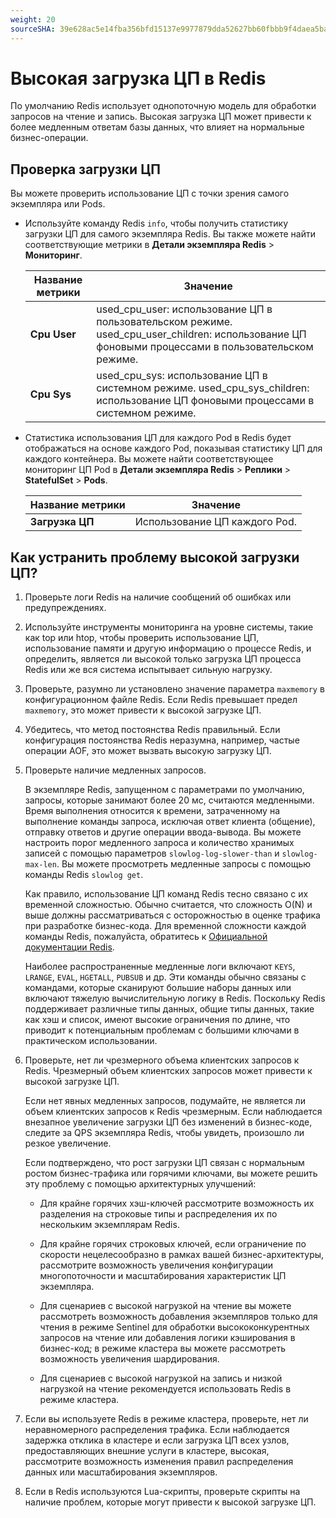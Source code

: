 ```yaml
---
weight: 20
sourceSHA: 39e628ac5e14fba356bfd15137e9977879dda52627bb60fbbb9f4daea5ba8834
---
```


# Высокая загрузка ЦП в Redis

По умолчанию Redis использует однопоточную модель для обработки запросов на чтение и запись. Высокая загрузка ЦП может привести к более медленным ответам базы данных, что влияет на нормальные бизнес-операции.

## Проверка загрузки ЦП

Вы можете проверить использование ЦП с точки зрения самого экземпляра или Pods.

- Используйте команду Redis `info`, чтобы получить статистику загрузки ЦП для самого экземпляра Redis. Вы также можете найти соответствующие метрики в **Детали экземпляра Redis** > **Мониторинг**.

  | Название метрики | Значение                                                                                                               |
  | ---------------- | --------------------------------------------------------------------------------------------------------------------- |
  | **Cpu User**     | used\_cpu\_user: использование ЦП в пользовательском режиме. used\_cpu\_user\_children: использование ЦП фоновыми процессами в пользовательском режиме.   |
  | **Cpu Sys**      | used\_cpu\_sys: использование ЦП в системном режиме. used\_cpu\_sys\_children: использование ЦП фоновыми процессами в системном режиме. |

- Статистика использования ЦП для каждого Pod в Redis будет отображаться на основе каждого Pod, показывая статистику ЦП для каждого контейнера. Вы можете найти соответствующее мониторинг ЦП Pod в **Детали экземпляра Redis** > **Реплики** > **StatefulSet** > **Pods**.

  | Название метрики  | Значение                |
  | ----------------- | ---------------------- |
  | **Загрузка ЦП**   | Использование ЦП каждого Pod. |

## Как устранить проблему высокой загрузки ЦП?

1. Проверьте логи Redis на наличие сообщений об ошибках или предупреждениях.

2. Используйте инструменты мониторинга на уровне системы, такие как top или htop, чтобы проверить использование ЦП, использование памяти и другую информацию о процессе Redis, и определить, является ли высокой только загрузка ЦП процесса Redis или же вся система испытывает сильную нагрузку.

3. Проверьте, разумно ли установлено значение параметра `maxmemory` в конфигурационном файле Redis. Если Redis превышает предел `maxmemory`, это может привести к высокой загрузке ЦП.

4. Убедитесь, что метод постоянства Redis правильный. Если конфигурация постоянства Redis неразумна, например, частые операции AOF, это может вызвать высокую загрузку ЦП.

5. Проверьте наличие медленных запросов.

   В экземпляре Redis, запущенном с параметрами по умолчанию, запросы, которые занимают более 20 мс, считаются медленными. Время выполнения относится к времени, затраченному на выполнение команды запроса, исключая ответ клиента (общение), отправку ответов и другие операции ввода-вывода. Вы можете настроить порог медленного запроса и количество хранимых записей с помощью параметров `slowlog-log-slower-than` и `slowlog-max-len`. Вы можете просмотреть медленные запросы с помощью команды Redis `slowlog get`.

   Как правило, использование ЦП команд Redis тесно связано с их временной сложностью. Обычно считается, что сложность O(N) и выше должны рассматриваться с осторожностью в оценке трафика при разработке бизнес-кода. Для временной сложности каждой команды Redis, пожалуйста, обратитесь к [Официальной документации Redis](https://redis.io/commands).

   Наиболее распространенные медленные логи включают `KEYS`, `LRANGE`, `EVAL`, `HGETALL`, `PUBSUB` и др. Эти команды обычно связаны с командами, которые сканируют большие наборы данных или включают тяжелую вычислительную логику в Redis. Поскольку Redis поддерживает различные типы данных, общие типы данных, такие как хэш и список, имеют высокие ограничения по длине, что приводит к потенциальным проблемам с большими ключами в практическом использовании.

6. Проверьте, нет ли чрезмерного объема клиентских запросов к Redis. Чрезмерный объем клиентских запросов может привести к высокой загрузке ЦП.

   Если нет явных медленных запросов, подумайте, не является ли объем клиентских запросов к Redis чрезмерным. Если наблюдается внезапное увеличение загрузки ЦП без изменений в бизнес-коде, следите за QPS экземпляра Redis, чтобы увидеть, произошло ли резкое увеличение.

   Если подтверждено, что рост загрузки ЦП связан с нормальным ростом бизнес-трафика или горячими ключами, вы можете решить эту проблему с помощью архитектурных улучшений:

   - Для крайне горячих хэш-ключей рассмотрите возможность их разделения на строковые типы и распределения их по нескольким экземплярам Redis.

   - Для крайне горячих строковых ключей, если ограничение по скорости нецелесообразно в рамках вашей бизнес-архитектуры, рассмотрите возможность увеличения конфигурации многопоточности и масштабирования характеристик ЦП экземпляра.

   - Для сценариев с высокой нагрузкой на чтение вы можете рассмотреть возможность добавления экземпляров только для чтения в режиме Sentinel для обработки высококонкурентных запросов на чтение или добавления логики кэширования в бизнес-код; в режиме кластера вы можете рассмотреть возможность увеличения шардирования.

   - Для сценариев с высокой нагрузкой на запись и низкой нагрузкой на чтение рекомендуется использовать Redis в режиме кластера.

7. Если вы используете Redis в режиме кластера, проверьте, нет ли неравномерного распределения трафика. Если наблюдается задержка отклика в кластере и если загрузка ЦП всех узлов, предоставляющих внешние услуги в кластере, высокая, рассмотрите возможность изменения правил распределения данных или масштабирования экземпляров.

8. Если в Redis используются Lua-скрипты, проверьте скрипты на наличие проблем, которые могут привести к высокой загрузке ЦП.
